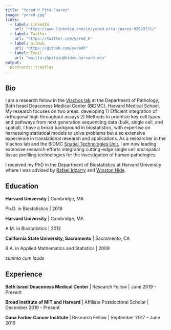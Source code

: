 ```yaml
---
title: "Yered H Pita-Juarez"
image: "yered.jpg"
links:
  - label: LinkedIn
    url: "https://www.linkedin.com/in/yered-pita-juarez-92029721/"
  - label: Twitter
    url: "https://twitter.com/yered_h"
  - label: GitHub
    url: "https://github.com/yeredh"
  - label: Email
    url: "mailto:yhpitaju@bidmc.harvard.edu"
output:
  postcards::trestles
---
```

 
## Bio

I am a research fellow in the [Vlachos lab](http://non-coding.org/) at the Department of Pathology, Beth Israel Deaconess Medical Center (BIDMC), Harvard Medical School. My research focuses on two areas: developing 1) Efficient integration of orthogonal high throughput assays 2) Methods to prioritize key cell types and pathways from next generation sequencing data (bulk, single cell, and spatial). I have a broad background in biostatistics, with expertise on harnessing statistical models to solve problems but also extensive experience in translational research and applications. As a researcher in the Vlachos lab and the BIDMC [Spatial Technologies Unit](http://spatialtechnology.org/), I am now leading extensive research efforts integrating cutting-edge single cell and spatial tissue profiling technologies for the investigation of human pathologies.

I received my PhD in the Department of Biostatistics at Harvard University where I was advised by [Rafael Irizarry](http://rafalab.github.io/) and [Winston Hide](https://hsci.harvard.edu/people/winston-hide-phd). 



## Education

**Harvard University** | Cambridge, MA

Ph.D. in Biostatistics | 2018

**Harvard University** | Cambridge, MA

A.M. in Biostatistics | 2012


**California State University, Sacramento** | Sacramento, CA

B.A. in Applied Mathematics and Statistics | 2009

 *summa cum laude*  


## Experience

**Beth Israel Deaconess Medical Center** | Research Fellow | June 2019 - Present

**Broad Institute of MIT and Harvard** | Affiliate Postdoctoral Scholar | December 2019 - Present

**Dana Farber Cancer Institute** | Research Fellow | September 2017 - June 2019


